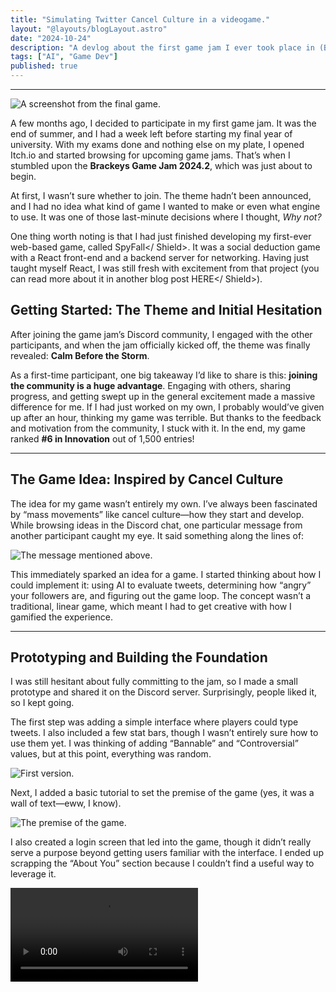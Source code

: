 ```yaml
---
title: "Simulating Twitter Cancel Culture in a videogame."
layout: "@layouts/blogLayout.astro"
date: "2024-10-24"
description: "A devlog about the first game jam I ever took place in (Brackeys Game Jam 2024.2)."
tags: ["AI", "Game Dev"]
published: true
---
```



---

![A screenshot from the final game.](@assets/blog/twister/penguinz1.png)

A few months ago, I decided to participate in my first game jam. It was the end of summer, and I had a week left before starting my final year of university. With my exams done and nothing else on my plate, I opened Itch.io and started browsing for upcoming game jams. That’s when I stumbled upon the **Brackeys Game Jam 2024.2**, which was just about to begin.

At first, I wasn’t sure whether to join. The theme hadn’t been announced, and I had no idea what kind of game I wanted to make or even what engine to use. It was one of those last-minute decisions where I thought, *Why not?* 

One thing worth noting is that I had just finished developing my first-ever web-based game, called <Shield icon="twemoji:detective" url="https://spyfall.derewah.dev">SpyFall</ Shield>. It was a social deduction game with a React front-end and a backend server for networking. Having just taught myself React, I was still fresh with excitement from that project (you can read more about it in another blog post <Shield icon="mdi:alpha-d-circle-outline" url="./spyfall ">HERE</ Shield>).

## Getting Started: The Theme and Initial Hesitation

After joining the game jam’s Discord community, I engaged with the other participants, and when the jam officially kicked off, the theme was finally revealed: **Calm Before the Storm**.

As a first-time participant, one big takeaway I’d like to share is this: **joining the community is a huge advantage**. Engaging with others, sharing progress, and getting swept up in the general excitement made a massive difference for me. If I had just worked on my own, I probably would’ve given up after an hour, thinking my game was terrible. But thanks to the feedback and motivation from the community, I stuck with it. In the end, my game ranked **#6 in Innovation** out of 1,500 entries!

---

## The Game Idea: Inspired by Cancel Culture

The idea for my game wasn’t entirely my own. I’ve always been fascinated by “mass movements” like cancel culture—how they start and develop. While browsing ideas in the Discord chat, one particular message from another participant caught my eye. It said something along the lines of:

![The message mentioned above.](@assets/blog/twister/discord.png)

This immediately sparked an idea for a game. I started thinking about how I could implement it: using AI to evaluate tweets, determining how “angry” your followers are, and figuring out the game loop. The concept wasn’t a traditional, linear game, which meant I had to get creative with how I gamified the experience.

---

## Prototyping and Building the Foundation

I was still hesitant about fully committing to the jam, so I made a small prototype and shared it on the Discord server. Surprisingly, people liked it, so I kept going.

The first step was adding a simple interface where players could type tweets. I also included a few stat bars, though I wasn’t entirely sure how to use them yet. I was thinking of adding “Bannable” and “Controversial” values, but at this point, everything was random.

![First version.](@assets/blog/twister/image.png)

Next, I added a basic tutorial to set the premise of the game (yes, it was a wall of text—eww, I know).

![The premise of the game.](@assets/blog/twister/intro.png)

I also created a login screen that led into the game, though it didn’t really serve a purpose beyond getting users familiar with the interface. I ended up scrapping the “About You” section because I couldn’t find a useful way to leverage it.

<video controls class="w-full flex flex-row justify-center aspect-video">
  <source src="../assets/blog/twister/logging in.mp4" type="video/mp4" />
</ video>

My final vision for the game included features like replying to comments, having persistent conversations with AI-generated repliers, DMs, and even “drama events” where you’d battle against specific users to affect your reputation. Unfortunately, with only one week to work on it, I had to scrap a lot of those ideas.

---

## Rating Tweets: The Challenges of Using AI

To rate the tweets, I wanted to use OpenAI’s API to determine whether the content was controversial. But I ran into a few challenges:

**Security**: How do you securely store an API key on a frontend web app? I didn’t want anyone snooping around my code and using my OpenAI key at my expense. To solve this, I built a backend that acted as a middleman. The web app would send tweets to my backend, which would then call the OpenAI API, get a score, and send it back to the frontend. 

This backend solution had other advantages too: I could dynamically adjust how the tweets were rated, track game stats, and control costs, all without exposing my API key.

**Cost**: I discovered that OpenAI offers a free “moderation” endpoint, which auto-flags content based on various metrics like hate speech, violence, and offensive language.

![Endpoint explaining it was free. Thanks OpenAI!](@assets/blog/twister/freemod.png)

![Moderation values.](@assets/blog/twister/moderation.png)

I used this endpoint to create a “low-res flagging” system, where less controversial tweets would be flagged early in the game. As the game progressed, it would switch to a more in-depth “high-res flagging,” using OpenAI to detect not just offensive content, but controversial opinions as well. This helped balance gameplay while also managing costs.

![The (primitive) los res flagging functions.](@assets/blog/twister/scores.png)

---

## Adding Interactivity: Comments, Apologies, and Gameplay Loop

To make the game more interactive, I added **AI-generated comments**. Depending on the controversy level, different types of commenters would appear—“Edgy,” “Enraged,” “Trolling,” or “Offended.” They would react to your posts with relevant comments.

I also introduced a memory system. Commenters would remember your previous tweets, so if you apologized for something, the AI could gauge whether your apology was sincere. This led to some fun interactions where a truthful apology could reduce your controversy score.

<video controls class="w-full flex flex-row justify-center aspect-video">
  <source src="../src/assets/blog/twister/comments.mp4" type="video/mp4" />
</ video>

Next, I implemented a “followers” counter to give the game a clear goal. The idea was to **survive as long as possible** by maintaining your follower count. If your tweets were too tame, people would lose interest and unfollow you. On the other hand, staying too controversial for too long would get you banned or canceled.

<video controls class="w-full flex flex-row justify-center aspect-video">
  <source src="../src/assets/blog/twister/progress.mp4" type="video/mp4" />
</ video>

---

## The Final Stretch: Features and Fun Additions

One of the fun mechanics I added was the ability to delete tweets. Deleting a tweet would instantly drop your “Bannable” score to zero, but people would notice, and the comments would update to reflect their anger at the deletion. 

<video controls class="w-full flex flex-row justify-center aspect-video">
  <source src="../src/assets/blog/twister/deletion.mp4" type="video/mp4" />
</ video>

I also added “event triggers” for things that commonly happen in cancel culture. For example, one of my favorites was a random event where **Penguinz0** (a popular YouTuber) would tweet about your situation, causing a surge in controversy. 

<video controls class="w-full flex flex-row justify-center aspect-video">
  <source src="../src/assets/blog/twister/penguinz0.mp4" type="video/mp4" />
</ video>

To make the game less frustrating, I included a “heart” and “warning” counter at the top of the screen to show how close you were to being canceled. 

<video controls class="w-full flex flex-row justify-center aspect-video">
  <source src="../src/assets/blog/twister/full.mp4" type="video/mp4" />
</ video>

---

## The Results: #6 in Innovation!

When the jam ended, voting began, and I received a lot of positive feedback. Players found the concept innovative, and I knew it would perform well in that category. I wasn’t too concerned about other categories since my game was more of an experiment than a traditional gaming experience.

In the end, I was thrilled to rank **#6 in Innovation**! For my first game jam, that was a huge accomplishment.

![Final ranking.](@assets/blog/twister/ranking.png)

<Paragraph subtitle="The website says #7, but the original #1 submission was disqualified for manipulating votes in their favour" />

Looking back, I’m certain that sharing my progress on Discord and engaging with the community was what kept me going. Seeing others excited about my game and giving me feedback made a world of difference. Plus, writing this blog post was super easy because I just looked back at my Discord messages from the jam!

That’s a wrap on my first-ever game jam. I hope you enjoyed my story, and I’m definitely going to take part in more jams in the future. Stay tuned, and thanks for reading!

Play <Shield icon="mdi:weather-windy" url="https://derewah.itch.io/twister">Twister</Shield> directly in the browser on Itch.io.



